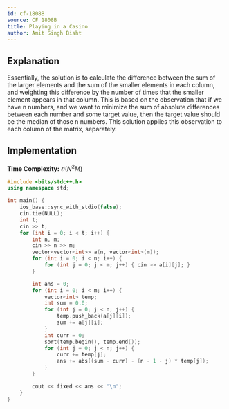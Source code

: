 ```yaml
---
id: cf-1808B
source: CF 1808B
title: Playing in a Casino
author: Amit Singh Bisht
---
```


## Explanation

Essentially, the solution is to calculate the difference between the sum of the larger elements and the sum of the smaller
elements in each column, and weighting this difference by the number of times that the smaller element appears in that column.
This is based on the observation that if we have n numbers, and we want to minimize the sum of absolute differences between
each number and some target value, then the target value should be the median of those n numbers. This solution applies this
observation to each column of the matrix, separately.

## Implementation

**Time Complexity:** $\mathcal{O}(N^2 M)$

<LanguageSection>
<CPPSection>

```cpp
#include <bits/stdc++.h>
using namespace std;

int main() {
    ios_base::sync_with_stdio(false);
    cin.tie(NULL);
    int t;
    cin >> t;
    for (int i = 0; i < t; i++) {
        int n, m;
        cin >> n >> m;
        vector<vector<int>> a(n, vector<int>(m));
        for (int i = 0; i < n; i++) {
            for (int j = 0; j < m; j++) { cin >> a[i][j]; }
        }

        int ans = 0;
        for (int i = 0; i < m; i++) {
            vector<int> temp;
            int sum = 0.0;
            for (int j = 0; j < n; j++) {
                temp.push_back(a[j][i]);
                sum += a[j][i];
            }
            int curr = 0;
            sort(temp.begin(), temp.end());
            for (int j = 0; j < n; j++) {
                curr += temp[j];
                ans += abs((sum - curr) - (n - 1 - j) * temp[j]);
            }
        }

        cout << fixed << ans << "\n";
    }
}
```
</CPPSection>
</LanguageSection>

